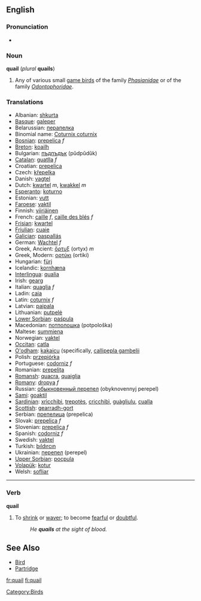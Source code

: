 ==English==
===Pronunciation===
{{wikipedia}}
*{{audio|en-us-quail.ogg|Audio (US)}}

===Noun===
'''quail''' (''plural'' '''quails''')
# Any of various small [[game bird]]s of the family ''[[Phasianidae]]'' or of the family ''[[Odontophoridae]]''.

=== Translations ===
*Albanian: [[shkurta]]
*[[Basque]]: [[galeper]]
*Belarussian: [[перапелка]]
*Binomial name: [[Coturnix coturnix]] '' ''
*[[Bosnian]]: [[prepelica]] ''f''
*[[Breton]]: [[koailh]]
*Bulgarian: [[пъдпъдък]] (pŭdpŭdŭk)
*[[Catalan]]: [[guatlla]] ''f''
*Croatian: [[prepelica]]
*Czech: [[křepelka]]
*Danish: [[vagtel]]
*Dutch: [[kwartel]] ''m'', [[kwakkel]] ''m''
*[[Esperanto]]: [[koturno]]
*Estonian: [[vutt]]
*[[Faroese]]: [[vaktil]]
*Finnish: [[viiriäinen]]
*French: [[caille]] ''f'', [[caille des blés]] ''f''
*[[Frisian]]: [[kwartel]]
*[[Friulian]]: [[cuaie]]
*[[Galician]]: [[paspallás]]
*German: [[Wachtel]] ''f''
*Greek, Ancient: [[ὄρτυξ]] (ortyx) ''m''
*Greek, Modern: [[ορτύκι]] (ortiki) '' ''
*Hungarian: [[fürj]]
*Icelandic: [[kornhæna]]
*[[Interlingua]]: [[qualia]]
*Irish: [[gearg]]
*Italian: [[quaglia]] ''f''
*Ladin: [[caia]]
*Latin: [[coturnix]] ''f''
*Latvian: [[paipala]]
*Lithuanian: [[putpelė]]
*[[Lower Sorbian]]: [[paśpula]]
*Macedonian: [[потполошка]] (potpološka)
*Maltese: [[summiena]]
*Norwegian: [[vaktel]]
*[[Occitan]]: [[catla]]
*[[O'odham]]: [[kakaicu]] (specifically, [[callipepla gambelii]]
*Polish: [[przepiórka]] '' ''
*Portuguese: [[codorniz]] ''f''
*Romanian: [[prepeliţa]]
*[[Romansh]]: [[quacra]], [[quaiglia]]
*[[Romany]]: [[dropya]] ''f''
*Russian: [[обыкновенный перепел]] (obyknovennyj perepel) '' ''
*[[Sami]]: [[goaktil]]
*[[Sardinian]]: [[xrìcchibi]], [[trepotès]], [[cricchibì]], [[guàgliulu]], [[cualla]]
*[[Scottish]]: [[gearradh-gort]]
*Serbian: [[препелица]] (prepelica)
*Slovak: [[prepelica]] ''f''
*Slovenian: [[prepelica]] ''f''
*Spanish: [[codorniz]] ''f''
*Swedish: [[vaktel]]
*Turkish: [[bıldırcın]]
*Ukrainian: [[перепел]] (perepel)
*[[Upper Sorbian]]: [[pocpula]]
*[[Volapük]]: [[kotur]]
*Welsh: [[sofliar]]


[[Category:Birds]]

----

===Verb===
'''quail'''
#To [[shrink]] or [[waver]]; to become [[fearful]] or [[doubtful]].
#:''He '''quails''' at the sight of blood.''

== See Also ==
*[[Bird]]
*[[Partridge]]

[[fr:quail]]
[[fi:quail]]